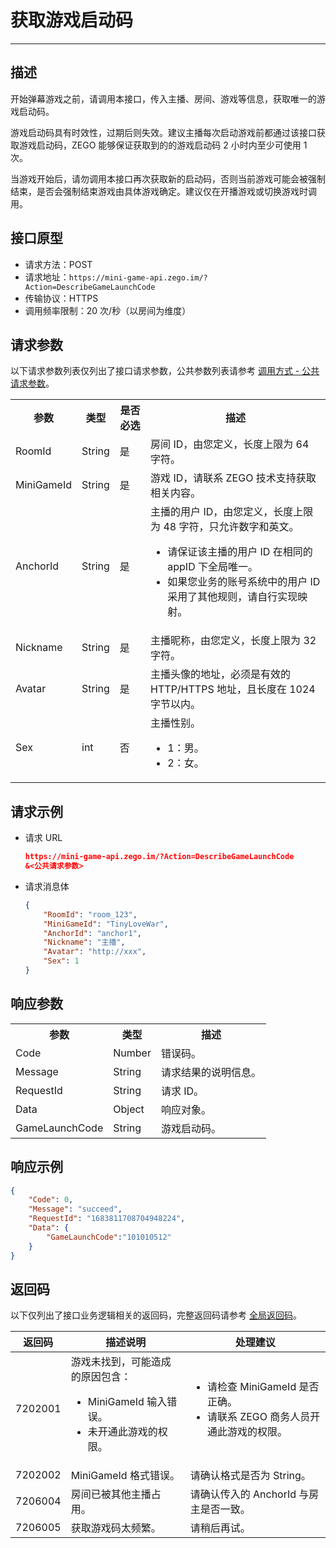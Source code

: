 # 获取游戏启动码

- - -

## 描述

开始弹幕游戏之前，请调用本接口，传入主播、房间、游戏等信息，获取唯一的游戏启动码。

游戏启动码具有时效性，过期后则失效。建议主播每次启动游戏前都通过该接口获取游戏启动码，ZEGO 能够保证获取到的的游戏启动码 2 小时内至少可使用 1 次。

<Warning title="注意">

当游戏开始后，请勿调用本接口再次获取新的启动码，否则当前游戏可能会被强制结束，是否会强制结束游戏由具体游戏确定。建议仅在开播游戏或切换游戏时调用。
</Warning>

## 接口原型

- 请求方法：POST
- 请求地址：`https://mini-game-api.zego.im/?Action=DescribeGameLaunchCode`
- 传输协议：HTTPS
- 调用频率限制：20 次/秒（以房间为维度）

## 请求参数

以下请求参数列表仅列出了接口请求参数，公共参数列表请参考 [调用方式 - 公共请求参数](../Making%20API%20Requests.mdx#公共请求参数)。

<table>
  
<tbody><tr>
<th>参数</th>
<th>类型</th>
<th>是否必选</th>
<th>描述</th>
</tr>
<tr>
<td>RoomId</td>
<td>String</td>
<td>是</td>
<td>房间 ID，由您定义，长度上限为 64 字符。</td>
</tr>
<tr>
<td>MiniGameId</td>
<td>String</td>
<td>是</td>
<td>游戏 ID，请联系 ZEGO 技术支持获取相关内容。</td>
</tr>
<tr>
<td>AnchorId</td>
<td>String</td>
<td>是</td>
<td>主播的用户 ID，由您定义，长度上限为 48 字符，只允许数字和英文。<Warning title="注意"><ul><li>请保证该主播的用户 ID 在相同的 appID 下全局唯一。</li><li>如果您业务的账号系统中的用户 ID 采用了其他规则，请自行实现映射。</li></ul></Warning></td>
</tr>
<tr>
<td>Nickname</td>
<td>String</td>
<td>是</td>
<td>主播昵称，由您定义，长度上限为 32 字符。</td>
</tr>
<tr>
<td>Avatar</td>
<td>String</td>
<td>是</td>
<td>主播头像的地址，必须是有效的 HTTP/HTTPS 地址，且长度在 1024 字节以内。</td>
</tr>
<tr>
<td>Sex</td>
<td>int</td>
<td>否</td>
<td>主播性别。<ul><li>1：男。</li><li>2：女。</li></ul></td>
</tr>
</tbody></table>


## 请求示例

- 请求 URL
  
    ```json
    https://mini-game-api.zego.im/?Action=DescribeGameLaunchCode
    &<公共请求参数>
    ```

- 请求消息体
  
    ```json
    {
        "RoomId": "room_123",
        "MiniGameId": "TinyLoveWar",
        "AnchorId": "anchor1",
        "Nickname": "主播",
        "Avatar": "http://xxx",
        "Sex": 1
    }
    ```

## 响应参数

<table class="collapsible-table" >
  
<tbody><tr data-row-level="1">
<th>参数</th>
<th>类型</th>
<th>描述</th>
</tr>
<tr data-row-level="2">
<td>Code</td>
<td>Number</td>
<td>错误码。</td>
</tr>
<tr data-row-level="3">
<td>Message</td>
<td>String</td>
<td>请求结果的说明信息。</td>
</tr>
<tr data-row-level="4">
<td>RequestId</td>
<td>String</td>
<td>请求 ID。</td>
</tr>
<tr data-row-level="5" data-row-child="true">
<td>Data</td>
<td>Object</td>
<td>响应对象。</td>
</tr>
<tr data-row-level="5-1">
<td>GameLaunchCode</td>
<td>String</td>
<td>游戏启动码。</td>
</tr>
</tbody></table>

## 响应示例

```json
{
    "Code": 0,
    "Message": "succeed",
    "RequestId": "1683811708704948224",
    "Data": {
        "GameLaunchCode":"101010512"
    }
}
```

## 返回码

以下仅列出了接口业务逻辑相关的返回码，完整返回码请参考 [全局返回码](../Return%20Codes.mdx)。

| 返回码 | 描述说明 | 处理建议 |
| -- | -- | -- |
| 7202001 |  游戏未找到，可能造成的原因包含：<ul><li>MiniGameId 输入错误。</li><li>未开通此游戏的权限。</li></ul> | <ul><li>请检查 MiniGameId 是否正确。</li><li>请联系 ZEGO 商务人员开通此游戏的权限。</li></ul> |
| 7202002 |  MiniGameId 格式错误。 | 请确认格式是否为 String。 |
| 7206004 |  房间已被其他主播占用。 | 请确认传入的 AnchorId 与房主是否一致。 |
| 7206005 |  获取游戏码太频繁。 | 请稍后再试。 |
